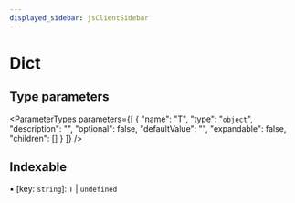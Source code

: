 ```yaml
---
displayed_sidebar: jsClientSidebar
---
```



# Dict

## Type parameters

<ParameterTypes parameters={[
  {
    "name": "T",
    "type": "`object`",
    "description": "",
    "optional": false,
    "defaultValue": "",
    "expandable": false,
    "children": []
  }
]} />

## Indexable

▪ [key: `string`]: `T` \| `undefined`
